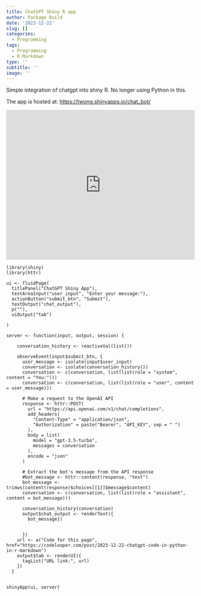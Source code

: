 ```yaml
---
title: ChatGPT Shiny R app
author: Package Build
date: '2023-12-22'
slug: []
categories:
  - Programming
tags:
  - Programming
  - R Markdown
type: ''
subtitle: ''
image: ''
---
```


Simple integration of chatgpt into shiny R. No longer using Python in this.

The app is hosted at: <https://twong.shinyapps.io/chat_bot/>

<iframe height="400" width="100%" frameborder="no" src="https://twong.shinyapps.io/chat_bot/">

</iframe>

    library(shiny)
    library(httr)

    ui <- fluidPage(
      titlePanel("ChatGPT Shiny App"),
      textAreaInput("user_input", "Enter your message:"),
      actionButton("submit_btn", "Submit"),
      textOutput("chat_output"),
      p(""),
      uiOutput("tab")
      
    )

    server <- function(input, output, session) {

        conversation_history <- reactiveVal(list())
        
        observeEvent(input$submit_btn, {
          user_message <- isolate(input$user_input)
          conversation <- isolate(conversation_history())
          conversation <- c(conversation, list(list(role = "system", content = "You:")))
          conversation <- c(conversation, list(list(role = "user", content = user_message)))
          
          # Make a request to the OpenAI API
          response <- httr::POST(
            url = "https://api.openai.com/v1/chat/completions",
            add_headers(
              "Content-Type" = "application/json",
              "Authorization" = paste("Bearer", "API_KEY", sep = " ")
            ),
            body = list(
              model = "gpt-3.5-turbo",
              messages = conversation
            ),
            encode = "json"
          )
          
          # Extract the bot's message from the API response
          #bot_message <- httr::content(response, "text")
          bot_message <- trimws(content(response)$choices[[1]]$message$content)
          conversation <- c(conversation, list(list(role = "assistant", content = bot_message)))
          
          conversation_history(conversation)
          output$chat_output <- renderText({
            bot_message})
            

          })
        url <- a("Code for this page", href="https://codelooper.com/post/2023-12-22-chatgpt-code-in-python-in-r-markdown")
        output$tab <- renderUI({
          tagList("URL link:", url)
        })
      }
      

    shinyApp(ui, server)
